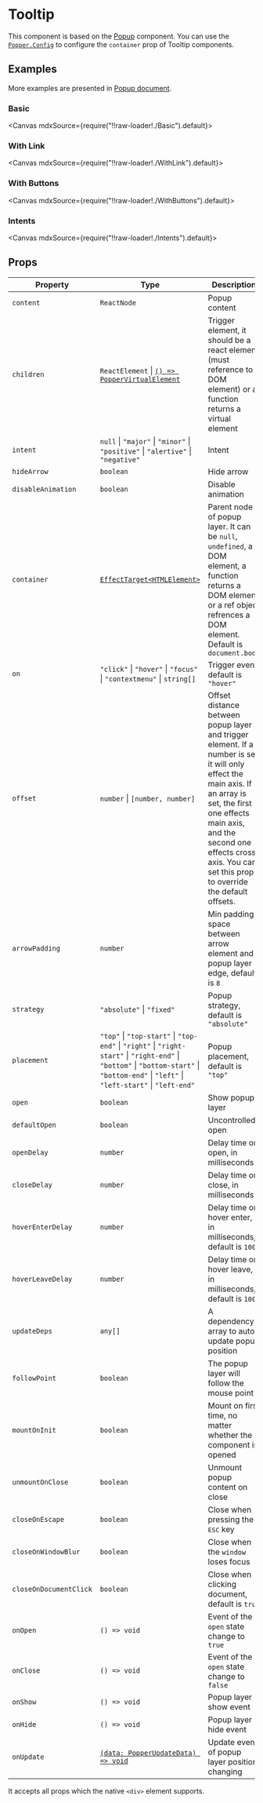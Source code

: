 
<Meta title="Overlays/Tooltip" />

# Tooltip

This component is based on the [Popup](?path=/story/overlays-popup--page) component. You can use the [`Popper.Config`](?path=/story/overlays-popper--page#popperconfig) to configure the `container` prop of Tooltip components.

## Examples

More examples are presented in [Popup document](?path=/story/overlays-popup--page).

### Basic

<Canvas mdxSource={require("!!raw-loader!./Basic").default}>
  <Story id="examples-tooltip--basic" />
</Canvas>

### With Link

<Canvas mdxSource={require("!!raw-loader!./WithLink").default}>
  <Story id="examples-tooltip--with-link" />
</Canvas>

### With Buttons

<Canvas mdxSource={require("!!raw-loader!./WithButtons").default}>
  <Story id="examples-tooltip--with-buttons" />
</Canvas>

### Intents

<Canvas mdxSource={require("!!raw-loader!./Intents").default}>
  <Story id="examples-tooltip--intents" />
</Canvas>

## Props

| Property               | Type                                                                                                                                                                                       | Description                                                                                                                                                                                                                                                        |
| ---------------------- | ------------------------------------------------------------------------------------------------------------------------------------------------------------------------------------------ | ------------------------------------------------------------------------------------------------------------------------------------------------------------------------------------------------------------------------------------------------------------------ |
| `content`              | `ReactNode`                                                                                                                                                                                | Popup content                                                                                                                                                                                                                                                      |
| `children`             | `ReactElement` \| [`() => PopperVirtualElement`](?path=/story/overlays-popper--page#poppervirtualelement)                                                                                  | Trigger element, it should be a react element (must reference to a DOM element) or a function returns a virtual element                                                                                                                                            |
| `intent`               | `null` \| `"major"` \| `"minor"` \| `"positive"` \| `"alertive"` \| `"negative"`                                                                                                           | Intent                                                                                                                                                                                                                                                             |
| `hideArrow`            | `boolean`                                                                                                                                                                                  | Hide arrow                                                                                                                                                                                                                                                         |
| `disableAnimation`     | `boolean`                                                                                                                                                                                  | Disable animation                                                                                                                                                                                                                                                  |
| `container`            | [`EffectTarget<HTMLElement>`](https://lilibraries.github.io/utils/types#effecttarget-react)                                                                                                | Parent node of popup layer. It can be `null`, `undefined`, a DOM element, a function returns a DOM element or a ref object refrences a DOM element. Default is `document.body`                                                                                     |
| `on`                   | `"click"` \| `"hover"` \| `"focus"` \| `"contextmenu"` \| `string[]`                                                                                                                       | Trigger event, default is `"hover"`                                                                                                                                                                                                                                |
| `offset`               | `number` \| `[number, number]`                                                                                                                                                             | Offset distance between popup layer and trigger element. If a number is set, it will only effect the main axis. If an array is set, the first one effects main axis, and the second one effects cross axis. You can set this prop to override the default offsets. |
| `arrowPadding`         | `number`                                                                                                                                                                                   | Min padding space between arrow element and popup layer edge, default is `8`                                                                                                                                                                                       |
| `strategy`             | `"absolute"` \| `"fixed"`                                                                                                                                                                  | Popup strategy, default is `"absolute"`                                                                                                                                                                                                                            |
| `placement`            | `"top"` \| `"top-start"` \| `"top-end"` \| `"right"` \| `"right-start"` \| `"right-end"` \| `"bottom"` \| `"bottom-start"` \| `"bottom-end"` \| `"left"` \| `"left-start"` \| `"left-end"` | Popup placement, default is `"top"`                                                                                                                                                                                                                                |
| `open`                 | `boolean`                                                                                                                                                                                  | Show popup layer                                                                                                                                                                                                                                                   |
| `defaultOpen`          | `boolean`                                                                                                                                                                                  | Uncontrolled open                                                                                                                                                                                                                                                  |
| `openDelay`            | `number`                                                                                                                                                                                   | Delay time on open, in milliseconds                                                                                                                                                                                                                                |
| `closeDelay`           | `number`                                                                                                                                                                                   | Delay time on close, in milliseconds                                                                                                                                                                                                                               |
| `hoverEnterDelay`      | `number`                                                                                                                                                                                   | Delay time on hover enter, in milliseconds, default is `100`                                                                                                                                                                                                       |
| `hoverLeaveDelay`      | `number`                                                                                                                                                                                   | Delay time on hover leave, in milliseconds, default is `100`                                                                                                                                                                                                       |
| `updateDeps`           | `any[]`                                                                                                                                                                                    | A dependency array to auto update popup position                                                                                                                                                                                                                   |
| `followPoint`          | `boolean`                                                                                                                                                                                  | The popup layer will follow the mouse point                                                                                                                                                                                                                        |
| `mountOnInit`          | `boolean`                                                                                                                                                                                  | Mount on first time, no matter whether the component is opened                                                                                                                                                                                                     |
| `unmountOnClose`       | `boolean`                                                                                                                                                                                  | Unmount popup content on close                                                                                                                                                                                                                                     |
| `closeOnEscape`        | `boolean`                                                                                                                                                                                  | Close when pressing the <kbd>ESC</kbd> key                                                                                                                                                                                                                         |
| `closeOnWindowBlur`    | `boolean`                                                                                                                                                                                  | Close when the `window` loses focus                                                                                                                                                                                                                                |
| `closeOnDocumentClick` | `boolean`                                                                                                                                                                                  | Close when clicking document, default is `true`                                                                                                                                                                                                                    |
| `onOpen`               | `() => void`                                                                                                                                                                               | Event of the `open` state change to `true`                                                                                                                                                                                                                         |
| `onClose`              | `() => void`                                                                                                                                                                               | Event of the `open` state change to `false`                                                                                                                                                                                                                        |
| `onShow`               | `() => void`                                                                                                                                                                               | Popup layer show event                                                                                                                                                                                                                                             |
| `onHide`               | `() => void`                                                                                                                                                                               | Popup layer hide event                                                                                                                                                                                                                                             |
| `onUpdate`             | [`(data: PopperUpdateData) => void`](?path=/story/overlays-popper--page#popperupdatedata)                                                                                                  | Update event of popup layer position changing                                                                                                                                                                                                                      |

It accepts all props which the native `<div>` element supports.
